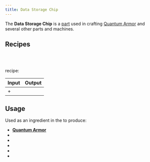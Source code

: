 ```yaml
---
title: Data Storage Chip
---
```


<ItemImage file="data_storage_chip" alt="Data Storage Chip" size="200" />

The **Data Storage Chip** is a [part](/docs/items/part) used in crafting [Quantum Armor](/items/armor/quantum_armor) and several other parts and machines.

## Recipes

<CraftingTable recipe=" input techreborn:advanced_circuit techreborn:data_storage_core techreborn:advanced_circuit input techreborn:data_storage_core techreborn:iridium_ingot techreborn:data_storage_core input techreborn:advanced_circuit techreborn:data_storage_core techreborn:advanced_circuit output techreborn:data_storage_chip " />

<br />
<br />

<McItem slug="techreborn:Assembling_Machine" /> recipe:

| Input                                                                                            | Output                                        |
| ------------------------------------------------------------------------------------------------ | --------------------------------------------- |
| <McItem slug="techreborn:industrial_circuit" /> + <McItem slug="techreborn:data_storage_core" /> | <McItem slug="techreborn:data_storage_core"/> |

## Usage

Used as an ingredient in the <McItem slug="minecraft:crafting_table"/> to produce:

- **[Quantum Armor](/items/armor/quantum_armor)**
- <McItem slug="techreborn:Superconductor_Upgrade" />
- <McItem slug="techreborn:industrial_unit_upgrader" />
- <McItem slug="techreborn:Quantum_Tank_Unit" />
- <McItem slug="techreborn:Quantum_Storage_Unit" />
- <McItem slug="techreborn:computer_cube" />
